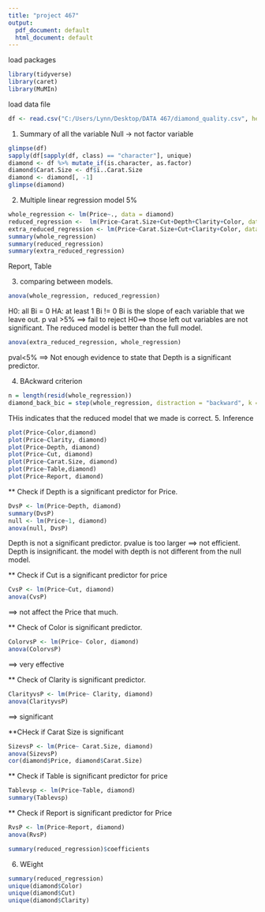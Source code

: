 ---
title: "project 467"
output:
  pdf_document: default
  html_document: default
---
load packages
```{r}
library(tidyverse)
library(caret)
library(MuMIn)
```

load data file
```{r}
df <- read.csv("C:/Users/Lynn/Desktop/DATA 467/diamond_quality.csv", header = TRUE)
```
1. Summary of all the variable
Null -> not factor variable
```{r}
glimpse(df)
sapply(df[sapply(df, class) == "character"], unique)
diamond <- df %>% mutate_if(is.character, as.factor)
diamond$Carat.Size <- df$ï..Carat.Size
diamond <- diamond[, -1]
glimpse(diamond)
```
2. Multiple linear regression model 
5%
```{r}
whole_regression <- lm(Price~., data = diamond)
reduced_regression <-  lm(Price~Carat.Size+Cut+Depth+Clarity+Color, data = diamond)
extra_reduced_regression <- lm(Price~Carat.Size+Cut+Clarity+Color, data = diamond)
summary(whole_regression)
summary(reduced_regression)
summary(extra_reduced_regression)
```
Report, Table

3. comparing between models.
```{r}
anova(whole_regression, reduced_regression)
```
H0: all Bi = 0
HA: at least 1 Bi != 0
Bi is the slope of each variable that we leave out.
p val >5% ==> fail to reject H0==> those left out variables are not significant. The reduced model is better than the full model.
```{r}
anova(extra_reduced_regression, whole_regression)
```


pval<5% ==> Not enough evidence to state that Depth is a significant predictor.




4. BAckward criterion
```{r}
n = length(resid(whole_regression))
diamond_back_bic = step(whole_regression, distraction = "backward", k = log(n))
```
THis indicates that the reduced model that we made is correct.
5. Inference
```{r}
plot(Price~Color,diamond)
plot(Price~Clarity, diamond)
plot(Price~Depth, diamond)
plot(Price~Cut, diamond)
plot(Price~Carat.Size, diamond)
plot(Price~Table,diamond)
plot(Price~Report, diamond)

```

** Check if Depth is a significant predictor for Price.
```{r}
DvsP <- lm(Price~Depth, diamond)
summary(DvsP)
null <- lm(Price~1, diamond)
anova(null, DvsP)
```
Depth is not a significant predictor.
pvalue is too larger ==> not efficient. Depth is insignificant. the model with depth is not different from the null model.

** Check if Cut is a significant predictor for price
```{r}
CvsP <- lm(Price~Cut, diamond)
anova(CvsP)
```
==> not affect the Price that much.

** Check of Color is significant predictor.
```{r}
ColorvsP <- lm(Price~ Color, diamond)
anova(ColorvsP)
```
==> very effective 

** Check of Clarity is significant predictor.
```{r}
ClarityvsP <- lm(Price~ Clarity, diamond)
anova(ClarityvsP)
```
==> significant

**CHeck if Carat Size is significant
```{r}
SizevsP <- lm(Price~ Carat.Size, diamond)
anova(SizevsP)
cor(diamond$Price, diamond$Carat.Size)
```

** Check if Table is significant predictor for price
```{r}
Tablevsp <- lm(Price~Table, diamond)
summary(Tablevsp)
```

** Check if Report is significant predictor for Price
```{r}
RvsP <- lm(Price~Report, diamond)
anova(RvsP)
```
```{r}
summary(reduced_regression)$coefficients
```

6. WEight
```{r}
summary(reduced_regression)
unique(diamond$Color)
unique(diamond$Cut)
unique(diamond$Clarity)
```






